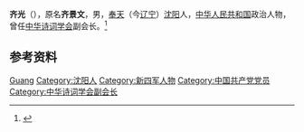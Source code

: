 '''齐光'''（{{bd|1908年||1987年|7月}}），原名'''齐景文'''，男，[[奉天省|奉天]]（今[[辽宁|辽宁]]）[[沈阳|沈阳]]人，[[中华人民共和国|中华人民共和国]]政治人物，曾任[[中华诗词学会|中华诗词学会]]副会长。<ref>{{Cite book|title=中国抗日战争人物大词典|author=刘景泉主编; 沈久泉, 王凯捷, 李卓副主编|publisher=天津大学出版社|year=1999|isbn=|location=|pages=}}</ref>

== 参考资料 ==
{{reflist}}

{{中国人物小作品}}
{{中华诗词学会第一届理事会}}

{{Authority control}}
{{DEFAULTSORT:Qi}}
[[Category:齊姓|Guang]]
[[Category:沈阳人|Category:沈阳人]]
[[Category:新四军人物|Category:新四军人物]]
[[Category:中国共产党党员|Category:中国共产党党员]]
[[Category:中华诗词学会副会长|Category:中华诗词学会副会长]]